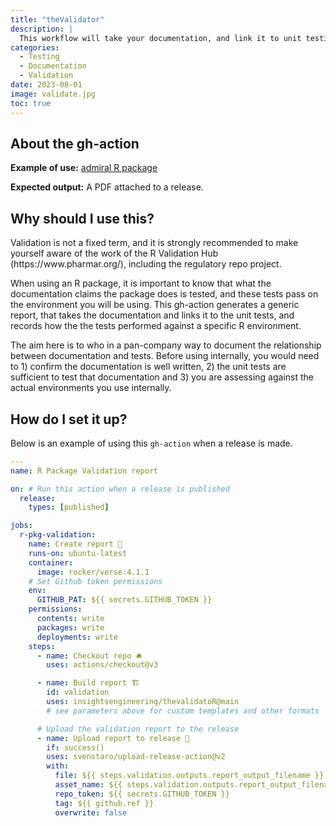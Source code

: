 ```yaml
---
title: "theValidator"
description: |
  This workflow will take your documentation, and link it to unit testing, creating a report that links requirements (documentation) to tests of those requirements.
categories:
  - Testing
  - Documentation
  - Validation
date: 2023-08-01
image: validate.jpg
toc: true
---
```


:::{.callout-note style="margin-top: 0rem;" collapse="false"}
## About the gh-action

**Example of use:** [admiral R package](https://github.com/insightsengineering/thevalidatoR/blob/main/readme_files/report-0.1-admiral.pdf)

**Expected output:** A PDF attached to a release.
:::

## Why should I use this?

Validation is not a fixed term, and it is strongly recommended to make yourself aware of the work of the R Validation Hub (https://www.pharmar.org/), including the
regulatory repo project.

When using an R package, it is important to know that what the documentation claims the package does is tested, and these tests pass on the
environment you will be using. This gh-action generates a generic report, that takes the documentation and links it to the
unit tests, and records how the the tests performed against a specific R environment.

The aim here is to who in a pan-company way to document the relationship between documentation and tests. Before
using internally, you would need to 1) confirm the documentation is well written, 2) the unit tests are sufficient to
test that documentation and 3) you are assessing against the actual environments you use internally.

## How do I set it up?

Below is an example of using this `gh-action` when a release is made.


```yaml
---
name: R Package Validation report

on: # Run this action when a release is published
  release:
    types: [published]

jobs:
  r-pkg-validation:
    name: Create report 📃
    runs-on: ubuntu-latest
    container:
      image: rocker/verse:4.1.1
    # Set Github token permissions
    env:
      GITHUB_PAT: ${{ secrets.GITHUB_TOKEN }}
    permissions:
      contents: write
      packages: write
      deployments: write
    steps:
      - name: Checkout repo 🛎
        uses: actions/checkout@v3

      - name: Build report 🏗
        id: validation
        uses: insightsengineering/thevalidatoR@main
        # see parameters above for custom templates and other formats

      # Upload the validation report to the release
      - name: Upload report to release 🔼
        if: success()
        uses: svenstaro/upload-release-action@v2
        with:
          file: ${{ steps.validation.outputs.report_output_filename }}
          asset_name: ${{ steps.validation.outputs.report_output_filename }}
          repo_token: ${{ secrets.GITHUB_TOKEN }}
          tag: ${{ github.ref }}
          overwrite: false
```


